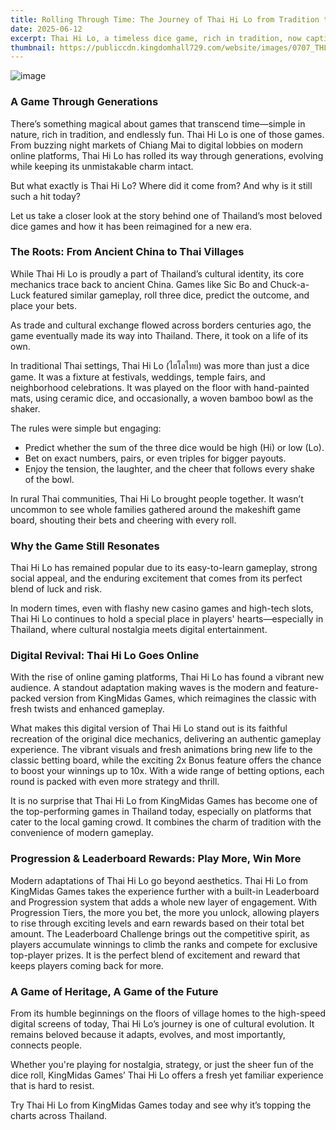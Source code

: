 ```yaml
---
title: Rolling Through Time: The Journey of Thai Hi Lo from Tradition to Tech
date: 2025-06-12
excerpt: Thai Hi Lo, a timeless dice game, rich in tradition, now captivating new generations. From ancient Chinese roots to vibrant Thai festivals, it evolved while keeping its charm. Today, KingMidas Games reimagines this beloved classic online.
thumbnail: https://publiccdn.kingdomhall729.com/website/images/0707_THLblog.jpg
---
```


![image](https://publiccdn.kingdomhall729.com/website/images/0707_THLblog.jpg)

### **A Game Through Generations**

There’s something magical about games that transcend time—simple in nature, rich in tradition, and endlessly fun. Thai Hi Lo is one of those games. From buzzing night markets of Chiang Mai to digital lobbies on modern online platforms, Thai Hi Lo has rolled its way through generations, evolving while keeping its unmistakable charm intact.

But what exactly is Thai Hi Lo? Where did it come from? And why is it still such a hit today?

Let us take a closer look at the story behind one of Thailand’s most beloved dice games and how it has been reimagined for a new era.
<br>
### **The Roots: From Ancient China to Thai Villages**

While Thai Hi Lo is proudly a part of Thailand’s cultural identity, its core mechanics trace back to ancient China. Games like Sic Bo and Chuck-a-Luck featured similar gameplay, roll three dice, predict the outcome, and place your bets.

As trade and cultural exchange flowed across borders centuries ago, the game eventually made its way into Thailand. There, it took on a life of its own.

In traditional Thai settings, Thai Hi Lo (ไฮโลไทย) was more than just a dice game. It was a fixture at festivals, weddings, temple fairs, and neighborhood celebrations. It was played on the floor with hand-painted mats, using ceramic dice, and occasionally, a woven bamboo bowl as the shaker.

The rules were simple but engaging:

- Predict whether the sum of the three dice would be high (Hi) or low (Lo).
- Bet on exact numbers, pairs, or even triples for bigger payouts.
- Enjoy the tension, the laughter, and the cheer that follows every shake of the bowl.

In rural Thai communities, Thai Hi Lo brought people together. It wasn’t uncommon to see whole families gathered around the makeshift game board, shouting their bets and cheering with every roll.
<br>
### **Why the Game Still Resonates**

Thai Hi Lo has remained popular due to its easy-to-learn gameplay, strong social appeal, and the enduring excitement that comes from its perfect blend of luck and risk.

In modern times, even with flashy new casino games and high-tech slots, Thai Hi Lo continues to hold a special place in players' hearts—especially in Thailand, where cultural nostalgia meets digital entertainment.
<br>
### **Digital Revival: Thai Hi Lo Goes Online**

With the rise of online gaming platforms, Thai Hi Lo has found a vibrant new audience. A standout adaptation making waves is the modern and feature-packed version from KingMidas Games, which reimagines the classic with fresh twists and enhanced gameplay.

What makes this digital version of Thai Hi Lo stand out is its faithful recreation of the original dice mechanics, delivering an authentic gameplay experience. The vibrant visuals and fresh animations bring new life to the classic betting board, while the exciting 2x Bonus feature offers the chance to boost your winnings up to 10x. With a wide range of betting options, each round is packed with even more strategy and thrill.

It is no surprise that Thai Hi Lo from KingMidas Games has become one of the top-performing games in Thailand today, especially on platforms that cater to the local gaming crowd. It combines the charm of tradition with the convenience of modern gameplay.
<br>
### **Progression & Leaderboard Rewards: Play More, Win More**

Modern adaptations of Thai Hi Lo go beyond aesthetics. Thai Hi Lo from KingMidas Games takes the experience further with a built-in Leaderboard and Progression system that adds a whole new layer of engagement. With Progression Tiers, the more you bet, the more you unlock, allowing players to rise through exciting levels and earn rewards based on their total bet amount. The Leaderboard Challenge brings out the competitive spirit, as players accumulate winnings to climb the ranks and compete for exclusive top-player prizes. It is the perfect blend of excitement and reward that keeps players coming back for more.
<br>
### **A Game of Heritage, A Game of the Future**

From its humble beginnings on the floors of village homes to the high-speed digital screens of today, Thai Hi Lo’s journey is one of cultural evolution. It remains beloved because it adapts, evolves, and most importantly, connects people.

Whether you're playing for nostalgia, strategy, or just the sheer fun of the dice roll, KingMidas Games’ Thai Hi Lo offers a fresh yet familiar experience that is hard to resist.

Try Thai Hi Lo from KingMidas Games today and see why it’s topping the charts across Thailand.
